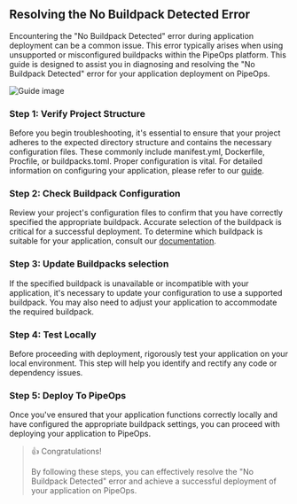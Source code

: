 ## Resolving the No Buildpack Detected Error

Encountering the "No Buildpack Detected" error during application deployment can be a common issue. This error typically arises when using unsupported or misconfigured buildpacks within the PipeOps platform. This guide is designed to assist you in diagnosing and resolving the "No Buildpack Detected" error for your application deployment on PipeOps.

![Guide image](/assets/project/bdc.png)


### Step 1: Verify Project Structure
Before you begin troubleshooting, it's essential to ensure that your project adheres to the expected directory structure and contains the necessary configuration files. These commonly include manifest.yml, Dockerfile, Procfile, or buildpacks.toml. Proper configuration is vital. For detailed information on configuring your application, please refer to our [guide](https://pipeops.io/resources/guides).



### Step 2: Check Buildpack Configuration
Review your project's configuration files to confirm that you have correctly specified the appropriate buildpack. Accurate selection of the buildpack is critical for a successful deployment. To determine which buildpack is suitable for your application, consult our [documentation](https://docs.pipeops.io/support).



### Step 3: Update Buildpacks selection
If the specified buildpack is unavailable or incompatible with your application, it's necessary to update your configuration to use a supported buildpack. You may also need to adjust your application to accommodate the required buildpack.


### Step 4: Test Locally
Before proceeding with deployment, rigorously test your application on your local environment. This step will help you identify and rectify any code or dependency issues.


### Step 5: Deploy To PipeOps
Once you've ensured that your application functions correctly locally and have configured the appropriate buildpack settings, you can proceed with deploying your application to PipeOps.




>👍 Congratulations!
>
>By following these steps, you can effectively resolve the "No Buildpack Detected" error and achieve a successful deployment of your application on PipeOps.






